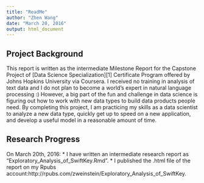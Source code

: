 ```yaml
---
title: "ReadMe"
author: "Zhen Wang"
date: "March 20, 2016"
output: html_document
---
```


## Project Background

This report is written as the intermediate Milestone Report for the Capstone Project of [Data Science Specialization][1] Certificate Program offered by Johns Hopkins University via Coursera. I received no training in analysis of text data and I do not plan to become a world's expert in natural language processing :) However, a big part of the fun and challenge in data science is figuring out how to work with new data types to build data products people need. By completing this project, I am practicing my skills as a data scientist to analyze a new data type, quickly get up to speed on a new application, and develop a useful model in a reasonable amount of time. 

## Research Progress

On March 20th, 2016:
* I have written an intermediate research report as "Exploratory_Analysis_of_SwiftKey.Rmd".
* I published the .html file of the report on my Rpubs account:http://rpubs.com/zweinstein/Exploratory_Analysis_of_SwiftKey.